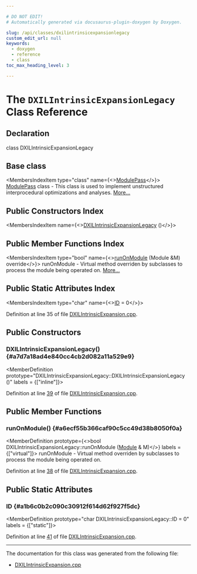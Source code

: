 ```yaml
---

# DO NOT EDIT!
# Automatically generated via docusaurus-plugin-doxygen by Doxygen.

slug: /api/classes/dxilintrinsicexpansionlegacy
custom_edit_url: null
keywords:
  - doxygen
  - reference
  - class
toc_max_heading_level: 3

---
```





# The `DXILIntrinsicExpansionLegacy` Class Reference

<DoxygenPage pluginConfig={pluginConfig}>



## Declaration

<CodeBlock>class DXILIntrinsicExpansionLegacy</CodeBlock>

## Base class

<MembersIndex>

<MembersIndexItem
  type="class"
  name={<><a href="/docs/api/classes/llvm/modulepass">ModulePass</a></>}>
<a href="/docs/api/classes/llvm/modulepass">ModulePass</a> class - This class is used to implement unstructured interprocedural optimizations and analyses. <a href="/docs/api/classes/llvm/modulepass/#details">More...</a>
</MembersIndexItem>

</MembersIndex>

## Public Constructors Index

<MembersIndex>

<MembersIndexItem
  name={<><a href="#a7d7a18ad4e840cc4cb2d082a11a529e9">DXILIntrinsicExpansionLegacy</a> ()</>}>
</MembersIndexItem>

</MembersIndex>

## Public Member Functions Index

<MembersIndex>

<MembersIndexItem
  type="bool"
  name={<><a href="#a6ecf55b366caf90c5cc49d38b8050f0a">runOnModule</a> (Module &amp;M) override</>}>
runOnModule - Virtual method overriden by subclasses to process the module being operated on. <a href="#a6ecf55b366caf90c5cc49d38b8050f0a">More...</a>
</MembersIndexItem>

</MembersIndex>

## Public Static Attributes Index

<MembersIndex>

<MembersIndexItem
  type="char"
  name={<><a href="#a1b6c0b2c090c30912f614d62f927f5dc">ID</a> = 0</>}>
</MembersIndexItem>

</MembersIndex>


Definition at line 35 of file <a href="/docs/api/files/lib/lib/target/lib/target/directx/dxilintrinsicexpansion-cpp">DXILIntrinsicExpansion.cpp</a>.

<SectionDefinition>

## Public Constructors

### DXILIntrinsicExpansionLegacy() {#a7d7a18ad4e840cc4cb2d082a11a529e9}

<MemberDefinition
  prototype="DXILIntrinsicExpansionLegacy::DXILIntrinsicExpansionLegacy ()"
  labels = {["inline"]}>

Definition at line <a href="/docs/api/files/lib/lib/target/lib/target/directx/dxilintrinsicexpansion-cpp/#l00039">39</a> of file <a href="/docs/api/files/lib/lib/target/lib/target/directx/dxilintrinsicexpansion-cpp">DXILIntrinsicExpansion.cpp</a>.
</MemberDefinition>

</SectionDefinition>

<SectionDefinition>

## Public Member Functions

### runOnModule() {#a6ecf55b366caf90c5cc49d38b8050f0a}

<MemberDefinition
  prototype={<>bool DXILIntrinsicExpansionLegacy::runOnModule (<a href="/docs/api/classes/llvm/module">Module</a> &amp; M)</>}
  labels = {["virtual"]}>
runOnModule - Virtual method overriden by subclasses to process the module being operated on.

Definition at line <a href="/docs/api/files/lib/lib/target/lib/target/directx/dxilintrinsicexpansion-cpp/#l00038">38</a> of file <a href="/docs/api/files/lib/lib/target/lib/target/directx/dxilintrinsicexpansion-cpp">DXILIntrinsicExpansion.cpp</a>.
</MemberDefinition>

</SectionDefinition>

<SectionDefinition>

## Public Static Attributes

### ID {#a1b6c0b2c090c30912f614d62f927f5dc}

<MemberDefinition
  prototype="char DXILIntrinsicExpansionLegacy::ID = 0"
  labels = {["static"]}>

Definition at line <a href="/docs/api/files/lib/lib/target/lib/target/directx/dxilintrinsicexpansion-cpp/#l00041">41</a> of file <a href="/docs/api/files/lib/lib/target/lib/target/directx/dxilintrinsicexpansion-cpp">DXILIntrinsicExpansion.cpp</a>.
</MemberDefinition>

</SectionDefinition>

<hr/>

The documentation for this class was generated from the following file:

<ul>
<li><a href="/docs/api/files/lib/lib/target/lib/target/directx/dxilintrinsicexpansion-cpp">DXILIntrinsicExpansion.cpp</a></li>
</ul>

</DoxygenPage>
